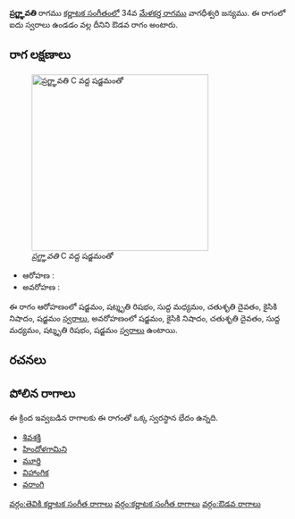 {{Infobox ragam
	| name          	= ప్రగ్జ్ఞావతి
	| synonym	    	= 
	| mela          	= 
	| chakra        	= 
	| janaka        	= 
	| type          	= ఔడవ
	| arohanam      	= {{svaraC|S|R3|M1|D2|N2|S'}} 
	| avarohanam    	= {{svaraC|S'|N2|D2|M1|R3|S}}
	| jeeva         	=
	| chhaya        	=
	| nyasa         	=
	| vishesha      	= 
	| equivalent  		= 
}}
{{కర్ణాటక సంగీత రాగాలు}}
'''ప్రగ్జ్ఞావతి''' రాగము [[కర్ణాటక సంగీతం]]లో 34వ [[మేళకర్త రాగము]] వాగధీశ్వరి జన్యము.  ఈ రాగంలో ఐదు స్వరాలు ఉండడం వల్ల దీనిని ఔడవ రాగం అంటారు.


==రాగ లక్షణాలు==
[[Image:pragjnavati_kb2wiki.png|thumb|right|316px|''ప్రగ్జ్ఞావతి'' C వద్ద షడ్జమంతో]]

* ఆరోహణ : {{svaraC|S|R3|M1|D2|N2|S'}} 
* అవరోహణ : {{svaraC|S'|N2|D2|M1|R3|S}}

ఈ రాగం ఆరోహణంలో షడ్జమం, షట్శృతి రిషభం, సుద్ద మధ్యమం, చతుశృతి దైవతం, కైసికి నిషాదం, షడ్జమం [[స్వరాలు]], అవరోహణంలో షడ్జమం, కైసికి నిషాదం, చతుశృతి దైవతం, సుద్ద మధ్యమం, షట్శృతి రిషభం, షడ్జమం [[స్వరాలు]] ఉంటాయి.

==రచనలు==



==పోలిన రాగాలు==
ఈ క్రింద ఇవ్వబడిన రాగాలకు ఈ రాగంతో ఒక్క స్వరస్థాన భేదం ఉన్నది.
* [[శివశక్తి]]
* [[హిందోళగామిని]]
* [[మూర్తి]]
* [[విహాంగిక]]
* [[వరాంగి]]



[[వర్గం:తెవికి కర్ణాటక సంగీత రాగాలు]]
[[వర్గం:కర్ణాటక సంగీత రాగాలు]]
[[వర్గం:ఔడవ రాగాలు]]